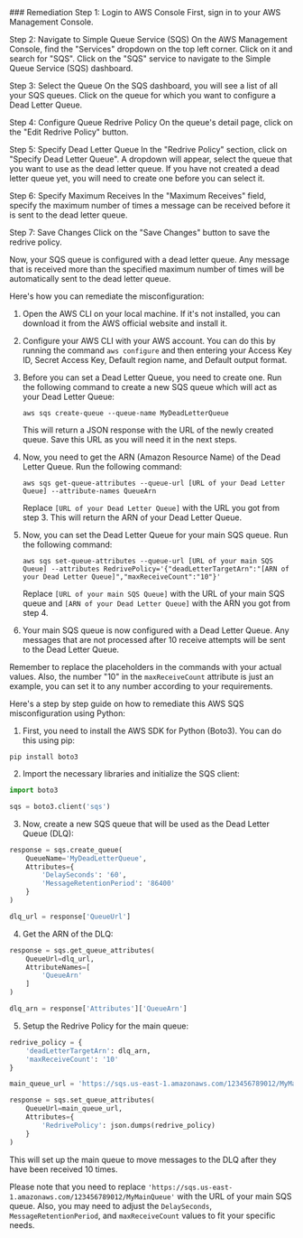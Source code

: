 
<Tab title='Remediation'>
### Remediation

<AccordionGroup>
<Accordion title='Using Console' defaultOpen='true'>
Step 1: Login to AWS Console
First, sign in to your AWS Management Console.

Step 2: Navigate to Simple Queue Service (SQS)
On the AWS Management Console, find the "Services" dropdown on the top left corner. Click on it and search for "SQS". Click on the "SQS" service to navigate to the Simple Queue Service (SQS) dashboard.

Step 3: Select the Queue
On the SQS dashboard, you will see a list of all your SQS queues. Click on the queue for which you want to configure a Dead Letter Queue.

Step 4: Configure Queue Redrive Policy
On the queue's detail page, click on the "Edit Redrive Policy" button. 

Step 5: Specify Dead Letter Queue
In the "Redrive Policy" section, click on "Specify Dead Letter Queue". A dropdown will appear, select the queue that you want to use as the dead letter queue. If you have not created a dead letter queue yet, you will need to create one before you can select it.

Step 6: Specify Maximum Receives
In the "Maximum Receives" field, specify the maximum number of times a message can be received before it is sent to the dead letter queue.

Step 7: Save Changes
Click on the "Save Changes" button to save the redrive policy. 

Now, your SQS queue is configured with a dead letter queue. Any message that is received more than the specified maximum number of times will be automatically sent to the dead letter queue.
</Accordion>

<Accordion title='Using CLI'>
Here's how you can remediate the misconfiguration:

1. Open the AWS CLI on your local machine. If it's not installed, you can download it from the AWS official website and install it. 

2. Configure your AWS CLI with your AWS account. You can do this by running the command `aws configure` and then entering your Access Key ID, Secret Access Key, Default region name, and Default output format.

3. Before you can set a Dead Letter Queue, you need to create one. Run the following command to create a new SQS queue which will act as your Dead Letter Queue:

   ```
   aws sqs create-queue --queue-name MyDeadLetterQueue
   ```
   This will return a JSON response with the URL of the newly created queue. Save this URL as you will need it in the next steps.

4. Now, you need to get the ARN (Amazon Resource Name) of the Dead Letter Queue. Run the following command:

   ```
   aws sqs get-queue-attributes --queue-url [URL of your Dead Letter Queue] --attribute-names QueueArn
   ```
   Replace `[URL of your Dead Letter Queue]` with the URL you got from step 3. This will return the ARN of your Dead Letter Queue.

5. Now, you can set the Dead Letter Queue for your main SQS queue. Run the following command:

   ```
   aws sqs set-queue-attributes --queue-url [URL of your main SQS Queue] --attributes RedrivePolicy='{"deadLetterTargetArn":"[ARN of your Dead Letter Queue]","maxReceiveCount":"10"}'
   ```
   Replace `[URL of your main SQS Queue]` with the URL of your main SQS queue and `[ARN of your Dead Letter Queue]` with the ARN you got from step 4.

6. Your main SQS queue is now configured with a Dead Letter Queue. Any messages that are not processed after 10 receive attempts will be sent to the Dead Letter Queue.

Remember to replace the placeholders in the commands with your actual values. Also, the number "10" in the `maxReceiveCount` attribute is just an example, you can set it to any number according to your requirements.
</Accordion>

<Accordion title='Using Python'>
Here's a step by step guide on how to remediate this AWS SQS misconfiguration using Python:

1. First, you need to install the AWS SDK for Python (Boto3). You can do this using pip:

```
pip install boto3
```

2. Import the necessary libraries and initialize the SQS client:

```python
import boto3

sqs = boto3.client('sqs')
```

3. Now, create a new SQS queue that will be used as the Dead Letter Queue (DLQ):

```python
response = sqs.create_queue(
    QueueName='MyDeadLetterQueue',
    Attributes={
        'DelaySeconds': '60',
        'MessageRetentionPeriod': '86400'
    }
)

dlq_url = response['QueueUrl']
```

4. Get the ARN of the DLQ:

```python
response = sqs.get_queue_attributes(
    QueueUrl=dlq_url,
    AttributeNames=[
        'QueueArn'
    ]
)

dlq_arn = response['Attributes']['QueueArn']
```

5. Setup the Redrive Policy for the main queue:

```python
redrive_policy = {
    'deadLetterTargetArn': dlq_arn,
    'maxReceiveCount': '10'
}

main_queue_url = 'https://sqs.us-east-1.amazonaws.com/123456789012/MyMainQueue'

response = sqs.set_queue_attributes(
    QueueUrl=main_queue_url,
    Attributes={
        'RedrivePolicy': json.dumps(redrive_policy)
    }
)
```

This will set up the main queue to move messages to the DLQ after they have been received 10 times.

Please note that you need to replace `'https://sqs.us-east-1.amazonaws.com/123456789012/MyMainQueue'` with the URL of your main SQS queue. Also, you may need to adjust the `DelaySeconds`, `MessageRetentionPeriod`, and `maxReceiveCount` values to fit your specific needs.
</Accordion>

</AccordionGroup>
</Tab>
</Tabs>

